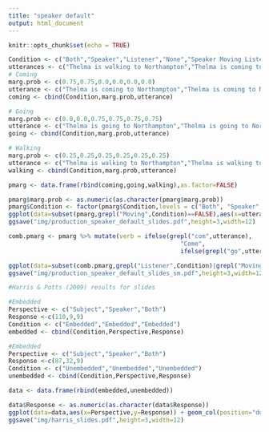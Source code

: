 ```yaml
---
title: "speaker default"
output: html_document
---
```


```r
knitr::opts_chunk$set(echo = TRUE)
```

```r
Condition <- c("Both","Speaker","Listener","None","Speaker Moving Listener","Speaker Moving None")
utterances <- c("Thelma is walking to Northampton","Thelma is coming to Northampton","Thelma is going to Northampton")
# Coming
marg.prob <- c(0.75,0.75,0.0,0.0,0.0,0.0)
utterance <- c("Thelma is coming to Northampton","Thelma is coming to Northampton","Thelma is coming to Northampton","Thelma is coming to Northampton","I am coming to Northampton","I am coming to Northampton")
coming <- cbind(Condition,marg.prob,utterance)

# Going
marg.prob <- c(0.0,0.0,0.75,0.75,0.75,0.75)
utterance <- c("Thelma is going to Northampton","Thelma is going to Northampton","Thelma is going to Northampton","Thelma is going to Northampton","I am going to Northampton","I am going to Northampton")
going <- cbind(Condition,marg.prob,utterance)

# Walking
marg.prob <- c(0.25,0.25,0.25,0.25,0.25,0.25)
utterance <- c("Thelma is walking to Northampton","Thelma is walking to Northampton","Thelma is walking to Northampton","Thelma is walking to Northampton","I am walking to Northampton","I am walking to Northampton")
walking <- cbind(Condition,marg.prob,utterance)

pmarg <- data.frame(rbind(coming,going,walking),as.factor=FALSE)
```

```r
pmarg$marg.prob <- as.numeric(as.character(pmarg$marg.prob))
pmarg$Condition <- factor(pmarg$Condition,levels = c("Both", "Speaker", "Listener", "None","Speaker Moving Listener","Speaker Moving None"))
ggplot(data=subset(pmarg,grepl("Moving",Condition)==FALSE),aes(x=utterance,y=marg.prob)) + geom_col(position="dodge") + facet_wrap(~Condition, nrow = 1) + ylim(0,1) + ylab("Marginal probability: p(u|w)") + scale_x_discrete(name ="Utterance", labels=c("Thelma is coming to Northampton" = "Come", "Thelma is going to Northampton" = "Go", "Thelma is walking to Northampton" = "Walk")) + theme(legend.position="none",text=element_text(size=17))
ggsave("img/production_speaker_default_slides.pdf",height=3,width=12)
```

```r
comb.pmarg <- pmarg %>% mutate(verb = ifelse(grepl("com",utterance),
                                                "Come",
                                                ifelse(grepl("go",utterance),"Go","Walk")))

ggplot(data=subset(comb.pmarg,grepl("Listener",Condition)|grepl("Moving None",Condition)),aes(x=verb,y=marg.prob)) + geom_col(position="dodge") + facet_wrap(~Condition, nrow = 1) + ylim(0,1) + ylab("Marginal probability: p(u|w)") + scale_x_discrete(name ="Utterance", labels=c("I am coming to Northampton" = "Come", "I am going to Northampton" = "Go", "I am walking to Northampton" = "Walk")) + theme(legend.position="none",text=element_text(size=17))
ggsave("img/production_speaker_default_slides_sm.pdf",height=3,width=12)
```

```r
#Harris & Potts (2009) results for slides

#Embedded
Perspective <- c("Subject","Speaker","Both")
Response <-c(110,9,9)
Condition <- c("Embedded","Embedded","Embedded")
embedded <- cbind(Condition,Perspective,Response)

#Embedded
Perspective <- c("Subject","Speaker","Both")
Response <-c(87,32,9)
Condition <- c("Unembedded","Unembedded","Unembedded")
unembedded <- cbind(Condition,Perspective,Response)

data <- data.frame(rbind(embedded,unembedded))
```

```r
data$Response <- as.numeric(as.character(data$Response))
ggplot(data=data,aes(x=Perspective,y=Response)) + geom_col(position="dodge") + facet_wrap(~Condition, nrow = 1) + ylab("Responses") + scale_x_discrete(name ="Perspective", labels=c("Thelma is coming to Northampton" = "Come", "Thelma is going to Northampton" = "Go", "Thelma is walking to Northampton" = "Walk")) + theme(legend.position="none",text=element_text(size=17))
ggsave("img/harris_slides.pdf",height=3,width=12)
```
